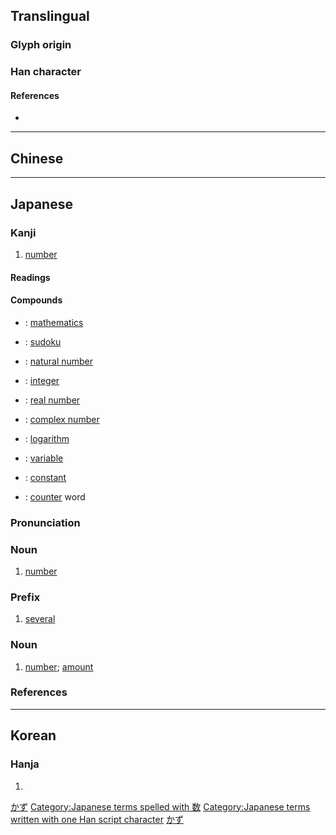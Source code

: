 {{character info/new}}
{{also|數}}
==Translingual==
{{ja-forms|数|数|[[數]]}}

===Glyph origin===
{{Han simp|數|f=婁|t=娄}}

===Han character===
{{Han char|rn=66|rad=攴|as=09|sn=13|four=98440|canj=FVOK|ids=⿰娄攵}}

====References====
* {{Han ref|kx=0474.131|dkj=13319|dj=0827.260|hdz=21470.190|uh=6570|ud=25968}}

----

==Chinese==
{{zh-see|數}}

----

==Japanese==

===Kanji===
{{ja-kanji|grade=2|rs=攴09|style=s|kyu=數}}

# [[number]]

====Readings====
{{ja-readings
|goon=しゅ, そく
|kanon=す, さく, しょく
|kanyoon=すう
|kun=かぞ-える, かず-, せ-める
}}

====Compounds====
{{top2}}
* {{ja-r|数学|すうがく}}: [[mathematics]]
* {{ja-r|数独|すうどく}}: [[sudoku]]
* {{ja-r|自然数|しぜんすう}}: [[natural number]]
* {{ja-r|整数|せいすう}}: [[integer]]
* {{ja-r|実数|じっすう}}: [[real number]]
{{mid2}}
* {{ja-r|複素数|ふくそすう}}: [[complex number]]
* {{ja-r|対数|たいすう}}: [[logarithm]]
* {{ja-r|変数|へんすう}}: [[variable]]
* {{ja-r|定数|ていすう}}: [[constant]]
* {{ja-r|助数詞|じょすうし}}: [[counter]] word
{{bottom}}

===Pronunciation===
{{ja-pron|y=o|すう|acc=1|acc_ref=SMK2}}
{{ja-pron|y=k|かず|acc=1|acc_ref=SMK2}}

===Noun===
{{ja-noun|すう}}

# [[number]]

===Prefix===
{{ja-pos|すう|prefix}}

# [[several]]
#: {{ja-usex|'''数'''百人|'''すう'''ひゃくにん|'''several''' hundred people}}

===Noun===
{{ja-noun|かず}}

# [[number]]; [[amount]]
#: {{ja-usex|人 の '''数'''|ひと の '''かず'''|'''number''' of people}}
#: {{ja-usex|夜空 の 星 の '''数'''|よぞら の ほし の '''かず'''|the '''number''' of stars in the night sky}}

===References===
<references/>

[[Category:Japanese basic words|かず]]
[[Category:Japanese terms spelled with 数]]
[[Category:Japanese terms written with one Han script character]]
[[Category:ja:Mathematics|かず]]

----

==Korean==

===Hanja===
{{ko-hanja|hangeul=[[수]], [[촉]]|eumhun=|rv=su, chok|mr=su, ch'ok|y=swu, chok}}

# {{defn|lang=ko|sort=攴09}}